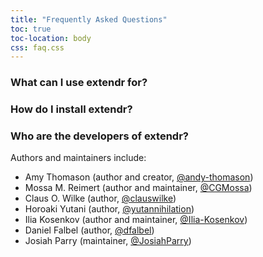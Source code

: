 ```yaml
---
title: "Frequently Asked Questions"
toc: true
toc-location: body
css: faq.css
---
```


### What can I use extendr for?

### How do I install extendr?

### Who are the developers of extendr?

Authors and maintainers include:

-   Amy Thomason (author and creator,
    [\@andy-thomason](https://github.com/andy-thomason))
-   Mossa M. Reimert (author and maintainer,
    [\@CGMossa](https://github.com/CGMossa))
-   Claus O. Wilke (author, [\@clauswilke](https://github.com/clauswilke))
-   Horoaki Yutani (author,
    [\@yutannihilation](https://github.com/yutannihilation))
-   Ilia Kosenkov (author and maintainer,
    [\@Ilia-Kosenkov](https://github.com/Ilia-Kosenkov))
-   Daniel Falbel (author, [\@dfalbel](https://github.com/dfalbel))
-   Josiah Parry (maintainer, [\@JosiahParry](https://github.com/JosiahParry))
